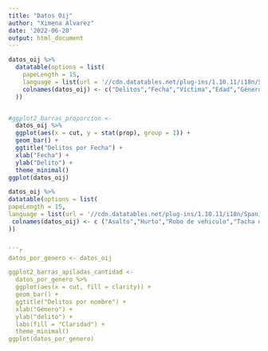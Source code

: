 ---
title: "Datos Oij"
author: "Ximena Alvarez"
date: '2022-06-20'
output: html_document
---

```{r Tabla DT, echo=FALSE}
datos_oij %>%
  datatable(options = list(
    papeLength = 15,
    language = list(url = '//cdn.datatables.net/plug-ins/1.10.11/i18n/Spanish.json'),
    colnames(datos_oij) <- c("Delitos","Fecha","Víctima","Edad","Género","Provincia")
  ))
```



```{r  graficos de barras, echo=FALSE}

  

```


```{r grafico de barras,echo = FALSE}
#ggplot2_barras_proporcion <-
  datos_oij %>%
  ggplot(aes(x = cut, y = stat(prop), group = 1)) +
  geom_bar() +
  ggtitle("Delitos por Fecha") +
  xlab("Fecha") +
  ylab("Delito") +
  theme_minimal()
ggplot(datos_oij)


```




```{r Tabla DT Delitos}
datos_oij %>%
datatable(options = list(
papeLength = 15,
language = list(url = '//cdn.datatables.net/plug-ins/1.10.11/i18n/Spanish.json'),
 colnames(datos_oij) <- c ("Asalto","Hurto","Robo de vehiculo","Tacha de Vehiculo","Homicidio") ("masculino","femenino","desconocido")
))


```{r graficos apiladps}

datos_por_genero <- datos_oij

ggplot2_barras_apiladas_cantidad <-
  datos_por_genero %>%
  ggplot(aes(x = cut, fill = clarity)) +
  geom_bar() +
  ggtitle("Delitos por nombre") +
  xlab("Género") +
  ylab("delito") +
  labs(fill = "Claridad") +
  theme_minimal()
ggplot(datos_por_genero)

```


